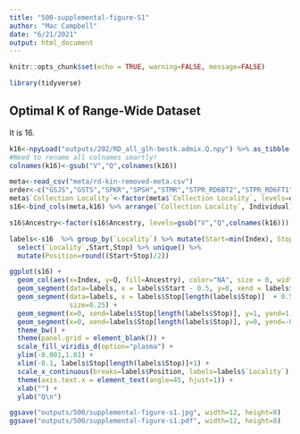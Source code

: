```yaml
---
title: "500-supplemental-figure-S1"
author: "Mac Campbell"
date: "6/21/2021"
output: html_document
---
```


```r
knitr::opts_chunk$set(echo = TRUE, warning=FALSE, message=FALSE)
```

```r
library(tidyverse)
```

## Optimal K of Range-Wide Dataset
It is 16.
```r
k16<-npyLoad("outputs/202/RD_all_glh-bestk.admix.Q.npy") %>% as_tibble() 
#Need to rename all colnames smartly!
colnames(k16)<-gsub("V","Q",colnames(k16))

meta<-read_csv("meta/rd-kin-removed-meta.csv")
order<-c("GSJS","GSTS","SPKR","SPSH","STMR","STPR_RD6BT2","STPR_RD6FT1","STRT","STWA","BTOC","BTQP","RBFL","RBFR","P226","P246")
meta$`Collection Locality`<-factor(meta$`Collection Locality`, levels=order)
s16<-bind_cols(meta,k16) %>% arrange(`Collection Locality`, Individual) %>% mutate(Index=1:n()) %>% dplyr::select(Label, Index, Locality, `Collection Locality`, Individual, gsub("V","Q",colnames(k16))) %>% gather(key=Ancestry, value=Q, 6:21)

s16$Ancestry<-factor(s16$Ancestry, levels=gsub("V","Q",colnames(k16)))
```

```r
labels<-s16  %>% group_by(`Locality`) %>% mutate(Start=min(Index), Stop=max(Index)) %>% 
  select(`Locality`,Start,Stop) %>% unique() %>% 
  mutate(Position=round((Start+Stop)/2))
```

```r
ggplot(s16) + 
  geom_col(aes(x=Index, y=Q, fill=Ancestry), color="NA", size = 0, width = 1)+
  geom_segment(data=labels, x = labels$Start - 0.5, y=0, xend = labels$Start-0.5, yend=1, alpha=0.9, size=0.25) +
  geom_segment(data=labels, x = labels$Stop[length(labels$Stop)]  + 0.5, y=0, xend=labels$Stop[length(labels$Stop)] + 0.5, yend=1,  alpha=0.9,
               size=0.25) +
  geom_segment(x=0, xend=labels$Stop[length(labels$Stop)], y=1, yend=1, alpha=0.9, size=0.25) +
  geom_segment(x=0, xend=labels$Stop[length(labels$Stop)], y=0, yend=-0.0, alpha=0.9, size=0.25) +
  theme_bw() + 
  theme(panel.grid = element_blank()) +
  scale_fill_viridis_d(option="plasma") +
  ylim(-0.001,1.01) +
  xlim(-0.1, labels$Stop[length(labels$Stop)]+1) +
  scale_x_continuous(breaks=labels$Position, labels=labels$`Locality`) +
  theme(axis.text.x = element_text(angle=45, hjust=1)) +
  xlab("") +
  ylab("Q\n")

ggsave("outputs/500/supplemental-figure-s1.jpg", width=12, height=8)
ggsave("outputs/500/supplemental-figure-s1.pdf", width=12, height=8)

```
